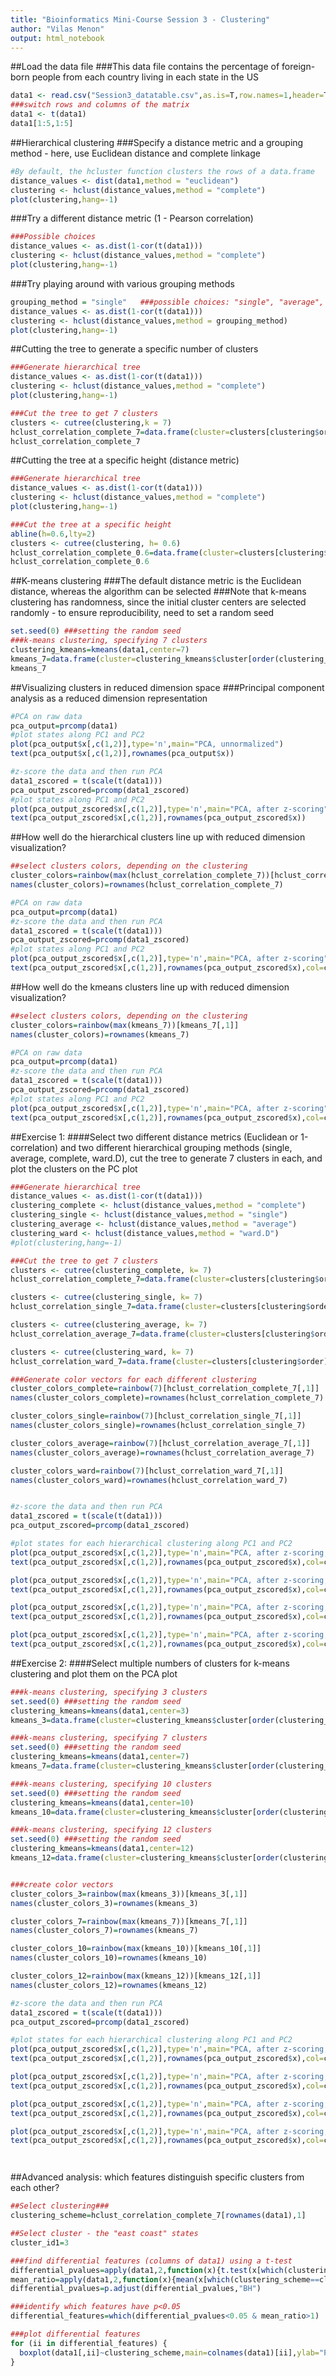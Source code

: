 ---
title: "Bioinformatics Mini-Course Session 3 - Clustering"
author: "Vilas Menon"
output: html_notebook
---

##Load the data file 
###This data file contains the percentage of foreign-born people from each country living in each state in the US
```{r}
data1 <- read.csv("Session3_datatable.csv",as.is=T,row.names=1,header=T)
###switch rows and columns of the matrix
data1 <- t(data1)
data1[1:5,1:5]
```

##Hierarchical clustering
###Specify a distance metric and a grouping method - here, use Euclidean distance and complete linkage
```{r}
#By default, the hcluster function clusters the rows of a data.frame
distance_values <- dist(data1,method = "euclidean")
clustering <- hclust(distance_values,method = "complete")
plot(clustering,hang=-1)
```
###Try a different distance metric (1 - Pearson correlation)
```{r}
###Possible choices 
distance_values <- as.dist(1-cor(t(data1)))
clustering <- hclust(distance_values,method = "complete")
plot(clustering,hang=-1)
```
###Try playing around with various grouping methods
```{r}
grouping_method = "single"   ###possible choices: "single", "average", "complete", "ward.D"
distance_values <- as.dist(1-cor(t(data1)))
clustering <- hclust(distance_values,method = grouping_method)
plot(clustering,hang=-1)
```
##Cutting the tree to generate a specific number of clusters
```{r}
###Generate hierarchical tree
distance_values <- as.dist(1-cor(t(data1)))
clustering <- hclust(distance_values,method = "complete")
plot(clustering,hang=-1)

###Cut the tree to get 7 clusters
clusters <- cutree(clustering,k = 7)
hclust_correlation_complete_7=data.frame(cluster=clusters[clustering$order])
hclust_correlation_complete_7
```
##Cutting the tree at a specific height (distance metric)
```{r}
###Generate hierarchical tree
distance_values <- as.dist(1-cor(t(data1)))
clustering <- hclust(distance_values,method = "complete")
plot(clustering,hang=-1)

###Cut the tree at a specific height
abline(h=0.6,lty=2)
clusters <- cutree(clustering, h= 0.6)
hclust_correlation_complete_0.6=data.frame(cluster=clusters[clustering$order])
hclust_correlation_complete_0.6
```

##K-means clustering
###The default distance metric is the Euclidean distance, whereas the algorithm can be selected
###Note that k-means clustering has randomness, since the initial cluster centers are selected randomly - to ensure reproducibility, need to set a random seed
```{r}
set.seed(0) ###setting the random seed
###k-means clustering, specifying 7 clusters
clustering_kmeans=kmeans(data1,center=7)
kmeans_7=data.frame(cluster=clustering_kmeans$cluster[order(clustering_kmeans$cluster)])
kmeans_7
```

##Visualizing clusters in reduced dimension space
###Principal component analysis as a reduced dimension representation
```{r}
#PCA on raw data
pca_output=prcomp(data1)
#plot states along PC1 and PC2
plot(pca_output$x[,c(1,2)],type='n',main="PCA, unnormalized")
text(pca_output$x[,c(1,2)],rownames(pca_output$x))

#z-score the data and then run PCA
data1_zscored = t(scale(t(data1)))
pca_output_zscored=prcomp(data1_zscored)
#plot states along PC1 and PC2
plot(pca_output_zscored$x[,c(1,2)],type='n',main="PCA, after z-scoring")
text(pca_output_zscored$x[,c(1,2)],rownames(pca_output_zscored$x))


```
##How well do the hierarchical clusters line up with reduced dimension visualization?
```{r}
##select clusters colors, depending on the clustering
cluster_colors=rainbow(max(hclust_correlation_complete_7))[hclust_correlation_complete_7[,1]]
names(cluster_colors)=rownames(hclust_correlation_complete_7)

#PCA on raw data
pca_output=prcomp(data1)
#z-score the data and then run PCA
data1_zscored = t(scale(t(data1)))
pca_output_zscored=prcomp(data1_zscored)
#plot states along PC1 and PC2
plot(pca_output_zscored$x[,c(1,2)],type='n',main="PCA, after z-scoring")
text(pca_output_zscored$x[,c(1,2)],rownames(pca_output_zscored$x),col=cluster_colors[rownames(pca_output_zscored$x)])
```

##How well do the kmeans clusters line up with reduced dimension visualization?
```{r}
##select clusters colors, depending on the clustering
cluster_colors=rainbow(max(kmeans_7))[kmeans_7[,1]]
names(cluster_colors)=rownames(kmeans_7)

#PCA on raw data
pca_output=prcomp(data1)
#z-score the data and then run PCA
data1_zscored = t(scale(t(data1)))
pca_output_zscored=prcomp(data1_zscored)
#plot states along PC1 and PC2
plot(pca_output_zscored$x[,c(1,2)],type='n',main="PCA, after z-scoring")
text(pca_output_zscored$x[,c(1,2)],rownames(pca_output_zscored$x),col=cluster_colors[rownames(pca_output_zscored$x)])
```


##Exercise 1:
####Select two different distance metrics (Euclidean or 1-correlation) and two different hierarchical grouping methods (single, average, complete, ward.D), cut the tree to generate 7 clusters in each, and plot the clusters on the PC plot

```{r}
###Generate hierarchical tree
distance_values <- as.dist(1-cor(t(data1)))
clustering_complete <- hclust(distance_values,method = "complete")
clustering_single <- hclust(distance_values,method = "single")
clustering_average <- hclust(distance_values,method = "average")
clustering_ward <- hclust(distance_values,method = "ward.D")
#plot(clustering,hang=-1)

###Cut the tree to get 7 clusters
clusters <- cutree(clustering_complete, k= 7)
hclust_correlation_complete_7=data.frame(cluster=clusters[clustering$order])

clusters <- cutree(clustering_single, k= 7)
hclust_correlation_single_7=data.frame(cluster=clusters[clustering$order])

clusters <- cutree(clustering_average, k= 7)
hclust_correlation_average_7=data.frame(cluster=clusters[clustering$order])

clusters <- cutree(clustering_ward, k= 7)
hclust_correlation_ward_7=data.frame(cluster=clusters[clustering$order])

###Generate color vectors for each different clustering
cluster_colors_complete=rainbow(7)[hclust_correlation_complete_7[,1]]
names(cluster_colors_complete)=rownames(hclust_correlation_complete_7)

cluster_colors_single=rainbow(7)[hclust_correlation_single_7[,1]]
names(cluster_colors_single)=rownames(hclust_correlation_single_7)

cluster_colors_average=rainbow(7)[hclust_correlation_average_7[,1]]
names(cluster_colors_average)=rownames(hclust_correlation_average_7)

cluster_colors_ward=rainbow(7)[hclust_correlation_ward_7[,1]]
names(cluster_colors_ward)=rownames(hclust_correlation_ward_7)


#z-score the data and then run PCA
data1_zscored = t(scale(t(data1)))
pca_output_zscored=prcomp(data1_zscored)

#plot states for each hierarchical clustering along PC1 and PC2
plot(pca_output_zscored$x[,c(1,2)],type='n',main="PCA, after z-scoring, complete linkage")
text(pca_output_zscored$x[,c(1,2)],rownames(pca_output_zscored$x),col=cluster_colors_complete[rownames(pca_output_zscored$x)])

plot(pca_output_zscored$x[,c(1,2)],type='n',main="PCA, after z-scoring, single linkage")
text(pca_output_zscored$x[,c(1,2)],rownames(pca_output_zscored$x),col=cluster_colors_single[rownames(pca_output_zscored$x)])

plot(pca_output_zscored$x[,c(1,2)],type='n',main="PCA, after z-scoring, average linkage")
text(pca_output_zscored$x[,c(1,2)],rownames(pca_output_zscored$x),col=cluster_colors_average[rownames(pca_output_zscored$x)])

plot(pca_output_zscored$x[,c(1,2)],type='n',main="PCA, after z-scoring, Ward's method")
text(pca_output_zscored$x[,c(1,2)],rownames(pca_output_zscored$x),col=cluster_colors_ward[rownames(pca_output_zscored$x)])

```





##Exercise 2:
####Select multiple numbers of clusters for k-means clustering and plot them on the PCA plot
```{r}
###k-means clustering, specifying 3 clusters
set.seed(0) ###setting the random seed
clustering_kmeans=kmeans(data1,center=3)
kmeans_3=data.frame(cluster=clustering_kmeans$cluster[order(clustering_kmeans$cluster)])

###k-means clustering, specifying 7 clusters
set.seed(0) ###setting the random seed
clustering_kmeans=kmeans(data1,center=7)
kmeans_7=data.frame(cluster=clustering_kmeans$cluster[order(clustering_kmeans$cluster)])

###k-means clustering, specifying 10 clusters
set.seed(0) ###setting the random seed
clustering_kmeans=kmeans(data1,center=10)
kmeans_10=data.frame(cluster=clustering_kmeans$cluster[order(clustering_kmeans$cluster)])

###k-means clustering, specifying 12 clusters
set.seed(0) ###setting the random seed
clustering_kmeans=kmeans(data1,center=12)
kmeans_12=data.frame(cluster=clustering_kmeans$cluster[order(clustering_kmeans$cluster)])


###create color vectors
cluster_colors_3=rainbow(max(kmeans_3))[kmeans_3[,1]]
names(cluster_colors_3)=rownames(kmeans_3)

cluster_colors_7=rainbow(max(kmeans_7))[kmeans_7[,1]]
names(cluster_colors_7)=rownames(kmeans_7)

cluster_colors_10=rainbow(max(kmeans_10))[kmeans_10[,1]]
names(cluster_colors_10)=rownames(kmeans_10)

cluster_colors_12=rainbow(max(kmeans_12))[kmeans_12[,1]]
names(cluster_colors_12)=rownames(kmeans_12)

#z-score the data and then run PCA
data1_zscored = t(scale(t(data1)))
pca_output_zscored=prcomp(data1_zscored)

#plot states for each hierarchical clustering along PC1 and PC2
plot(pca_output_zscored$x[,c(1,2)],type='n',main="PCA, after z-scoring, k-means with 3 clusters")
text(pca_output_zscored$x[,c(1,2)],rownames(pca_output_zscored$x),col=cluster_colors_3[rownames(pca_output_zscored$x)])

plot(pca_output_zscored$x[,c(1,2)],type='n',main="PCA, after z-scoring, k-means with 7 clusters")
text(pca_output_zscored$x[,c(1,2)],rownames(pca_output_zscored$x),col=cluster_colors_7[rownames(pca_output_zscored$x)])

plot(pca_output_zscored$x[,c(1,2)],type='n',main="PCA, after z-scoring, k-means with 10 clusters")
text(pca_output_zscored$x[,c(1,2)],rownames(pca_output_zscored$x),col=cluster_colors_10[rownames(pca_output_zscored$x)])

plot(pca_output_zscored$x[,c(1,2)],type='n',main="PCA, after z-scoring, k-means with 12 clusters")
text(pca_output_zscored$x[,c(1,2)],rownames(pca_output_zscored$x),col=cluster_colors_12[rownames(pca_output_zscored$x)])




```







##Advanced analysis: which features distinguish specific clusters from each other?
```{r}
##Select clustering###
clustering_scheme=hclust_correlation_complete_7[rownames(data1),1]

##Select cluster - the "east coast" states
cluster_id1=3 

###find differential features (columns of data1) using a t-test
differential_pvalues=apply(data1,2,function(x){t.test(x[which(clustering_scheme==cluster_id1)],x[which(clustering_scheme!=cluster_id1)])$p.value})
mean_ratio=apply(data1,2,function(x){mean(x[which(clustering_scheme==cluster_id1)])/mean(x[which(clustering_scheme!=cluster_id1)])})
differential_pvalues=p.adjust(differential_pvalues,"BH")

###identify which features have p<0.05
differential_features=which(differential_pvalues<0.05 & mean_ratio>1)

###plot differential features
for (ii in differential_features) {
  boxplot(data1[,ii]~clustering_scheme,main=colnames(data1)[ii],ylab="Percenage",xlab="Cluster")
}


```


